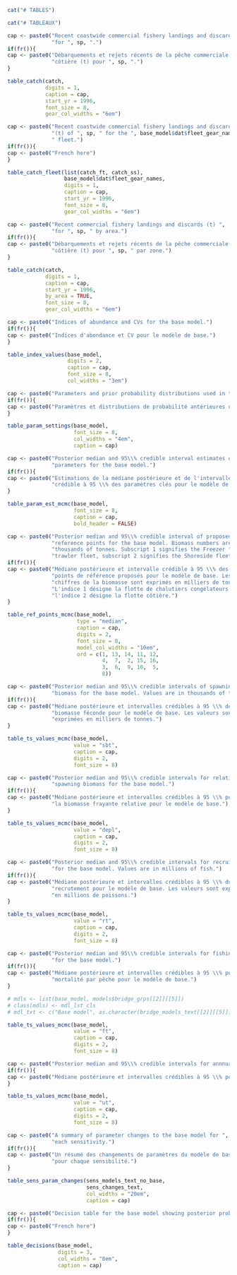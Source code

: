 \clearpage

```r
cat("# TABLES")
```

```r
cat("# TABLEAUX")
```

```r
cap <- paste0("Recent coastwide commercial fishery landings and discards (t) ",
              "for ", sp, ".")
if(fr()){
cap <- paste0("Débarquements et rejets récents de la pêche commerciale ",
              "côtière (t) pour ", sp, ".")
}

table_catch(catch,
            digits = 1,
            caption = cap,
            start_yr = 1996,
            font_size = 8,
            gear_col_widths = "6em")
```

```r
cap <- paste0("Recent coastwide commercial fishery landings and discards ",
              "(t) of ", sp, " for the ", base_model$dat$fleet_gear_names[1],
              " fleet.")              
if(fr()){
cap <- paste0("French here")
}

table_catch_fleet(list(catch_ft, catch_ss),
                  base_model$dat$fleet_gear_names,
                  digits = 1,
                  caption = cap,
                  start_yr = 1996,
                  font_size = 8,
                  gear_col_widths = "6em")
```

```r
cap <- paste0("Recent commercial fishery landings and discards (t) ",
              "for ", sp, " by area.")
if(fr()){
cap <- paste0("Débarquements et rejets récents de la pêche commerciale ",
              "côtière (t) pour ", sp, " par zone.")
}

table_catch(catch,
            digits = 1,
            caption = cap,
            start_yr = 1996,
            by_area = TRUE,
            font_size = 8,
            gear_col_widths = "6em")

```

```r
cap <- paste0("Indices of abundance and CVs for the base model.")
if(fr()){
cap <- paste0("Indices d'abondance et CV pour le modèle de base.")
}

table_index_values(base_model,
                   digits = 2,
                   caption = cap,
                   font_size = 8,
                   col_widths = "3em")

```

```r
cap <- paste0("Parameters and prior probability distributions used in the base model.")
if(fr()){
cap <- paste0("Paramètres et distributions de probabilité antérieures utilisés dans le modèle de base.")
}

table_param_settings(base_model,
                     font_size = 8,
                     col_widths = "4em",
                     caption = cap)
```

```r
cap <- paste0("Posterior median and 95\\% credible interval estimates of key ",
              "parameters for the base model.")
if(fr()){
cap <- paste0("Estimations de la médiane postérieure et de l'intervalle ",
              "crédible à 95 \\% des paramètres clés pour le modèle de base.")
}

table_param_est_mcmc(base_model,
                     font_size = 8,
                     caption = cap,
                     bold_header = FALSE)
```

```r
cap <- paste0("Posterior median and 95\\% credible interval of proposed ",
              "reference points for the base model. Biomass numbers are in ",
              "thousands of tonnes. Subscript 1 signifies the Freezer ",
              "trawler fleet, subscript 2 signifies the Shoreside fleet. ")
if(fr()){
cap <- paste0("Médiane postérieure et intervalle crédible à 95 \\% des ",
              "points de référence proposés pour le modèle de base. Les ",
              "chiffres de la biomasse sont exprimés en milliers de tonnes. ",
              "L'indice 1 désigne la flotte de chalutiers congélateurs, ",
              "l'indice 2 désigne la flotte côtière.")
}

table_ref_points_mcmc(base_model,
                      type = "median",
                      caption = cap,
                      digits = 2,
                      font_size = 8,
                      model_col_widths = "10em",
                      ord = c(1, 13, 14, 11, 12,
                              4,  7,  2, 15, 16,
                              3,  6,  9, 10,  5,
                              8))
```

```r
cap <- paste0("Posterior median and 95\\% credible intervals of spawning ",
              "biomass for the base model. Values are in thousands of tonnes.")
if(fr()){
cap <- paste0("Médiane postérieure et intervalles crédibles à 95 \\% de la ",
              "biomasse féconde pour le modèle de base. Les valeurs sont ",
              "exprimées en milliers de tonnes.")
}

table_ts_values_mcmc(base_model,
                     value = "sbt",
                     caption = cap,
                     digits = 2,
                     font_size = 8)
```

```r
cap <- paste0("Posterior median and 95\\% credible intervals for relative ",
              "spawning biomass for the base model.")
if(fr()){
cap <- paste0("Médiane postérieure et intervalles crédibles à 95 \\% pour ",
              "la biomasse frayante relative pour le modèle de base.")
}

table_ts_values_mcmc(base_model,
                     value = "depl",
                     caption = cap,
                     digits = 2,
                     font_size = 8)

```

```r
cap <- paste0("Posterior median and 95\\% credible intervals for recruitment ",
              "for the base model. Values are in millions of fish.")
if(fr()){
cap <- paste0("Médiane postérieure et intervalles crédibles à 95 \\% du ",
              "recrutement pour le modèle de base. Les valeurs sont exprimées ",
              "en millions de poissons.")
}

table_ts_values_mcmc(base_model,
                     value = "rt",
                     caption = cap,
                     digits = 2,
                     font_size = 8)
```

```r
cap <- paste0("Posterior median and 95\\% credible intervals for fishing mortality ",
              "for the base model.")
if(fr()){
cap <- paste0("Médiane postérieure et intervalles crédibles à 95 \\% pour la ",
              "mortalité par pêche pour le modèle de base.")
}

# mdls <- list(base_model, models$bridge_grps[[2]][[5]])
# class(mdls) <- mdl_lst_cls
# mdl_txt <- c("Base model", as.character(bridge_models_text[[2]][[5]]))

table_ts_values_mcmc(base_model,
                     value = "ft",
                     caption = cap,
                     digits = 2,
                     font_size = 8)
```

```r
cap <- paste0("Posterior median and 95\\% credible intervals for annnual harvest rate ($U_t$) for the base model.")
if(fr()){
cap <- paste0("Médiane postérieure et intervalles crédibles à 95 \\% pour le taux de récolte annuel ($U_t$) pour le modèle de base.")
}

table_ts_values_mcmc(base_model,
                     value = "ut",
                     caption = cap,
                     digits = 2,
                     font_size = 8)
```

```r
cap <- paste0("A summary of parameter changes to the base model for ",
              "each sensitivity.")
if(fr()){
cap <- paste0("Un résumé des changements de paramètres du modèle de base ",
              "pour chaque sensibilité.")
}

table_sens_param_changes(sens_models_text_no_base,
                         sens_changes_text,
                         col_widths = "20em",
                         caption = cap)
```

\clearpage

```r
cap <- paste0("Decision table for the base model showing posterior probabilities that ", base_model$dat$end.yr + 2, " projected biomass is below selected reference points and benchmarks (Table \\ref{tab:reference-points-table}). An example of how to read this table is: For a catch of 4,000 t (row 3) there is a ", f(as.numeric(table_dec[3, ])[2] * 100, 1), "\\% chance that the ", base_model$dat$end.yr + 2, " biomass will fall below the LRP of $0.2B_0$, a ", f(as.numeric(table_dec[3, ])[3] * 100, 1), "\\% chance that it will fall below the USR of $0.4B_0$, and a ", f(as.numeric(table_dec[3, ])[4] * 100, 1), "\\% chance that the biomass in ", base_model$dat$end.yr + 2, " will be less than the biomass in ", base_model$dat$end.yr + 1, ".")
if(fr()){
cap <- paste0("French here")
}

table_decisions(base_model,
                digits = 3,
                col_widths = "8em",
                caption = cap)
```
